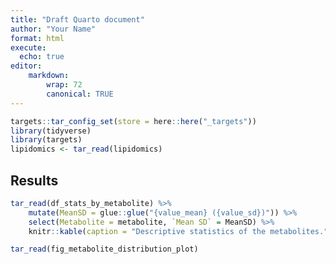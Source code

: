 ```yaml
---
title: "Draft Quarto document"
author: "Your Name"
format: html
execute:
  echo: true
editor:
    markdown:
        wrap: 72
        canonical: TRUE
---
```


```r
targets::tar_config_set(store = here::here("_targets"))
library(tidyverse)
library(targets)
lipidomics <- tar_read(lipidomics)
```

## Results

```r
tar_read(df_stats_by_metabolite) %>% 
    mutate(MeanSD = glue::glue("{value_mean} ({value_sd})")) %>% 
    select(Metabolite = metabolite, `Mean SD` = MeanSD) %>% 
    knitr::kable(caption = "Descriptive statistics of the metabolites.")
```

```r
tar_read(fig_metabolite_distribution_plot)
```
